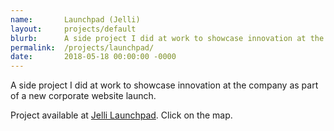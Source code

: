 ```yaml
---
name:       Launchpad (Jelli)
layout:     projects/default
blurb:      A side project I did at work to showcase innovation at the company as part of a new corporate website launch.
permalink:  /projects/launchpad/
date:       2018-05-18 00:00:00 -0000
---
```


A side project I did at work to showcase innovation at the company as part of a new corporate website launch.

Project available at [Jelli Launchpad](https://www.jelli.com/launchpad/). Click on the map.
